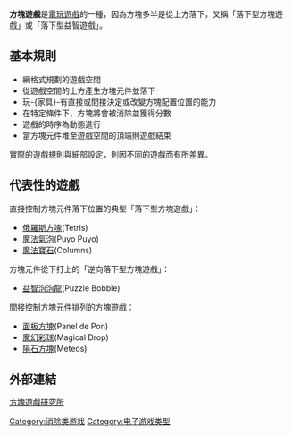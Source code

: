 '''方塊遊戲'''是[[電玩遊戲|電玩遊戲]]的一種，因為方塊多半是從上方落下，又稱「落下型方塊遊戲」或「落下型益智遊戲」。

== 基本規則 ==
*網格式規劃的遊戲空間
*從遊戲空間的上方產生方塊元件並落下
*玩-{家具}-有直接或間接決定或改變方塊配置位置的能力
*在特定條件下，方塊將會被消除並獲得分數
*遊戲的時序為動態進行
*當方塊元件堆至遊戲空間的頂端則遊戲結束

實際的遊戲規則與細部設定，則因不同的遊戲而有所差異。

== 代表性的遊戲 ==
直接控制方塊元件落下位置的典型「落下型方塊遊戲」：
*[[俄羅斯方塊|俄羅斯方塊]](Tetris)
*[[魔法氣泡|魔法氣泡]](Puyo Puyo)
*[[魔法寶石|魔法寶石]](Columns)

方塊元件從下打上的「逆向落下型方塊遊戲」：
*[[益智泡泡龍|益智泡泡龍]](Puzzle Bobble)

間接控制方塊元件排列的方塊遊戲：
*[[面板方塊|面板方塊]](Panel de Pon)
*[[魔幻彩球|魔幻彩球]](Magical Drop)
*[[隕石方塊|隕石方塊]](Meteos)

== 外部連結 ==
[http://cubeat.game.tw/apgl 方塊遊戲研究所] {{Wayback|url=http://cubeat.game.tw/apgl |date=20090208195111 }}

{{電子遊戲類型}}

[[Category:消除类游戏|Category:消除类游戏]]
[[Category:电子游戏类型|Category:电子游戏类型]]